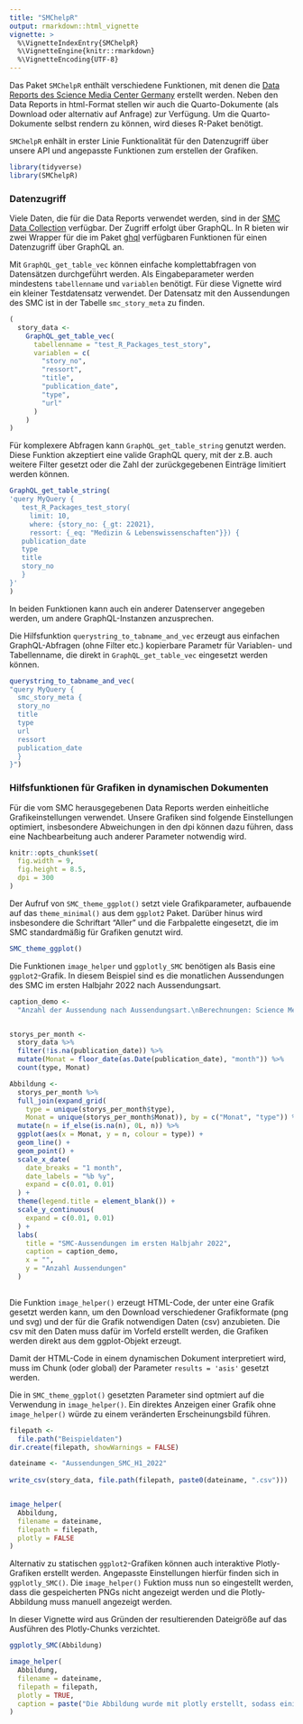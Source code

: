 ```yaml
---
title: "SMChelpR"
output: rmarkdown::html_vignette
vignette: >
  %\VignetteIndexEntry{SMChelpR}
  %\VignetteEngine{knitr::rmarkdown}
  %\VignetteEncoding{UTF-8}
---
```


Das Paket `SMChelpR` enthält verschiedene Funktionen, mit denen die [Data Reports des Science Media Center Germany](https://www.sciencemediacenter.de/alle-angebote/suchergebnis/?tx_solr%5Bfilter%5D%5B1%5D=type%3AData+Report) erstellt werden. Neben den Data Reports in html-Format stellen wir auch die Quarto-Dokumente (als Download oder alternativ auf Anfrage) zur Verfügung. Um die Quarto-Dokumente selbst rendern zu können, wird dieses R-Paket benötigt.

`SMChelpR` enhält in erster Linie Funktionalität für den Datenzugriff über unsere API und angepasste Funktionen zum erstellen der Grafiken.


```r
library(tidyverse)
library(SMChelpR)
```

### Datenzugriff

Viele Daten, die für die Data Reports verwendet werden, sind in der [SMC Data Collection](https://github.com/sciencemediacenter/DataCollection) verfügbar. Der Zugriff erfolgt über GraphQL. In R bieten wir zwei Wrapper für die im Paket [ghql](https://cran.r-project.org/package=ghql) verfügbaren Funktionen für einen Datenzugriff über GraphQL an.

Mit `GraphQL_get_table_vec` können einfache komplettabfragen von Datensätzen durchgeführt werden. Als Eingabeparameter werden mindestens `tabellenname` und `variablen` benötigt.
Für diese Vignette wird ein kleiner Testdatensatz verwendet. Der Datensatz mit den Aussendungen des SMC ist in der Tabelle `smc_story_meta` zu finden.

```r

(
  story_data <-
    GraphQL_get_table_vec(
      tabellenname = "test_R_Packages_test_story",
      variablen = c(
        "story_no",
        "ressort",
        "title",
        "publication_date",
        "type",
        "url"
      )
    )
)
```

Für komplexere Abfragen kann `GraphQL_get_table_string` genutzt werden. Diese Funktion akzeptiert eine valide GraphQL query, mit der z.B. auch weitere Filter gesetzt oder die Zahl der zurückgegebenen Einträge limitiert werden können.

```r
GraphQL_get_table_string(
'query MyQuery {
   test_R_Packages_test_story(
     limit: 10, 
     where: {story_no: {_gt: 22021}, 
     ressort: {_eq: "Medizin & Lebenswissenschaften"}}) {
   publication_date
   type
   title
   story_no
   }
}'
)
```

In beiden Funktionen kann auch ein anderer Datenserver angegeben werden, um andere GraphQL-Instanzen anzusprechen.


Die Hilfsfunktion `querystring_to_tabname_and_vec` erzeugt aus einfachen GraphQL-Abfragen (ohne Filter etc.) kopierbare Parametr für Variablen- und Tabellenname, die direkt in `GraphQL_get_table_vec` eingesetzt werden können.

```r
querystring_to_tabname_and_vec(
"query MyQuery {
  smc_story_meta {
  story_no
  title
  type
  url
  ressort
  publication_date
  }
}")
```

### Hilfsfunktionen für Grafiken in dynamischen Dokumenten

Für die vom SMC herausgegebenen Data Reports werden einheitliche Grafikeinstellungen verwendet. Unsere Grafiken sind folgende Einstellungen optimiert, insbesondere Abweichungen in den dpi können dazu führen, dass eine Nachbearbeitung auch anderer Parameter notwendig wird. 

```r
knitr::opts_chunk$set(
  fig.width = 9, 
  fig.height = 8.5, 
  dpi = 300
)
``` 

Der Aufruf von `SMC_theme_ggplot()` setzt viele Grafikparameter, aufbauende auf das `theme_minimal()` aus dem  `ggplot2` Paket. Darüber hinus wird insbesondere die Schriftart "Aller" und die Farbpalette eingesetzt, die im SMC standardmäßig für Grafiken genutzt wird.

```r
SMC_theme_ggplot()
```

Die Funktionen `image_helper` und `ggplotly_SMC` benötigen als Basis eine `ggplot2`-Grafik. In diesem Beispiel sind es die monatlichen Aussendungen des SMC im ersten Halbjahr 2022 nach Aussendungsart.

```r

caption_demo <- 
  "Anzahl der Aussendung nach Aussendungsart.\nBerechnungen: Science Media Center Germany."


storys_per_month <- 
  story_data %>% 
  filter(!is.na(publication_date)) %>% 
  mutate(Monat = floor_date(as.Date(publication_date), "month")) %>% 
  count(type, Monat)

Abbildung <- 
  storys_per_month %>% 
  full_join(expand_grid(
    type = unique(storys_per_month$type), 
    Monat = unique(storys_per_month$Monat)), by = c("Monat", "type")) %>% 
  mutate(n = if_else(is.na(n), 0L, n)) %>% 
  ggplot(aes(x = Monat, y = n, colour = type)) +
  geom_line() +
  geom_point() +
  scale_x_date(
    date_breaks = "1 month", 
    date_labels = "%b %y", 
    expand = c(0.01, 0.01)
  ) + 
  theme(legend.title = element_blank()) +
  scale_y_continuous(
    expand = c(0.01, 0.01)
  ) +
  labs(
    title = "SMC-Aussendungen im ersten Halbjahr 2022",
    caption = caption_demo,
    x = "", 
    y = "Anzahl Aussendungen"
  ) 
  
``` 

Die Funktion `image_helper()` erzeugt HTML-Code, der unter eine Grafik gesetzt werden kann, um den Download verschiedener Grafikformate (png und svg) und der für die Grafik notwendigen Daten (csv) anzubieten. Die csv mit den Daten muss dafür im Vorfeld erstellt werden, die Grafiken werden direkt aus dem ggplot-Objekt erzeugt. 

Damit der HTML-Code in einem dynamischen Dokument interpretiert wird, muss im Chunk (oder global) der Parameter `results = 'asis'` gesetzt werden.

Die in `SMC_theme_ggplot()` gesetzten Parameter sind optmiert auf die Verwendung in `image_helper()`. Ein direktes Anzeigen einer Grafik ohne `image_helper()` würde zu einem veränderten Erscheinungsbild führen.


```r
filepath <-
  file.path("Beispieldaten")
dir.create(filepath, showWarnings = FALSE)

dateiname <- "Aussendungen_SMC_H1_2022"
  
write_csv(story_data, file.path(filepath, paste0(dateiname, ".csv")))


image_helper(
  Abbildung,
  filename = dateiname,
  filepath = filepath,
  plotly = FALSE
)
``` 

Alternativ zu statischen `ggplot2`-Grafiken können auch interaktive Plotly-Grafiken erstellt werden. Angepasste Einstellungen hierfür finden sich in `ggplotly_SMC()`. Die `image_helper()` Fuktion muss nun so eingestellt werden, dass die gespeicherten PNGs nicht angezeigt werden und die Plotly-Abbildung muss manuell angezeigt werden.

In dieser Vignette wird aus Gründen der resultierenden Dateigröße auf das Ausführen des Plotly-Chunks verzichtet.

```r
ggplotly_SMC(Abbildung)
```


```r


image_helper(
  Abbildung,
  filename = dateiname,
  filepath = filepath,
  plotly = TRUE,
  caption = paste("Die Abbildung wurde mit plotly erstellt, sodass einige ggplot Features wie Untertitel oder Bildunterschriften nicht mehr verfügbar sind. Entpsrechend müssten entsprechende captions jetzt hier eingefügt werden.")
)

```
